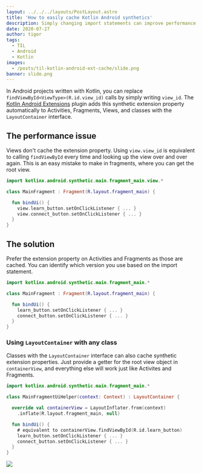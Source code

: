 ```yaml
---
layout: ../../../layouts/PostLayout.astro
title: 'How to easily cache Kotlin Android synthetics'
description: Simply changing import statements can improve performance.
date: 2020-07-27
author: tiger
tags:
  - TIL
  - Android
  - Kotlin
images:
  - /posts/til-kotlin-android-ext-cache/slide.png
banner: slide.png
---
```



In Android projects written with Kotlin, you can replace `findViewById<ViewType>(R.id.view_id)` calls by simply writing `view_id`. The [Kotlin Android Extensions](https://plugins.gradle.org/plugin/org.jetbrains.kotlin.android.extensions) plugin adds this synthetic extension property automatically to Activities, Fragments, Views, and classes with the `LayoutContainer` interface.

## The performance issue

Views don't cache the extension property. Using `view.view_id` is equivalent to calling `findViewById` every time and looking up the view over and over again. This is an easy mistake to make in fragments, where you can get the root view.

```kotlin
import kotlinx.android.synthetic.main.fragment_main.view.*

class MainFragment : Fragment(R.layout.fragment_main) {

  fun bindUi() {
    view.learn_button.setOnClickListener { ... }
    view.connect_button.setOnClickListener { ... }
  }
}
```

## The solution

Prefer the extension property on Activities and Fragments as those are cached. You can identify which version you use based on the import statement.

```kotlin
import kotlinx.android.synthetic.main.fragment_main.*

class MainFragment : Fragment(R.layout.fragment_main) {

  fun bindUi() {
    learn_button.setOnClickListener { ... }
    connect_button.setOnClickListener { ... }
  }
}
```

### Using `LayoutContainer` with any class

Classes with the `LayoutContainer` interface can also cache synthetic extension properties. Just provide a getter for the root view object in `containerView`, and everything else will work just like Activites and Fragments.

```kotlin
import kotlinx.android.synthetic.main.fragment_main.*

class MainFragmentUiHelper(context: Context) : LayoutContainer {

  override val containerView = LayoutInflater.from(context)
    .inflate(R.layout.fragment_main, null)

  fun bindUi() {
    # equivalent to containerView.findViewById(R.id.learn_button)
    learn_button.setOnClickListener { ... }
    connect_button.setOnClickListener { ... }
  }
}
```

![](slide.png)

